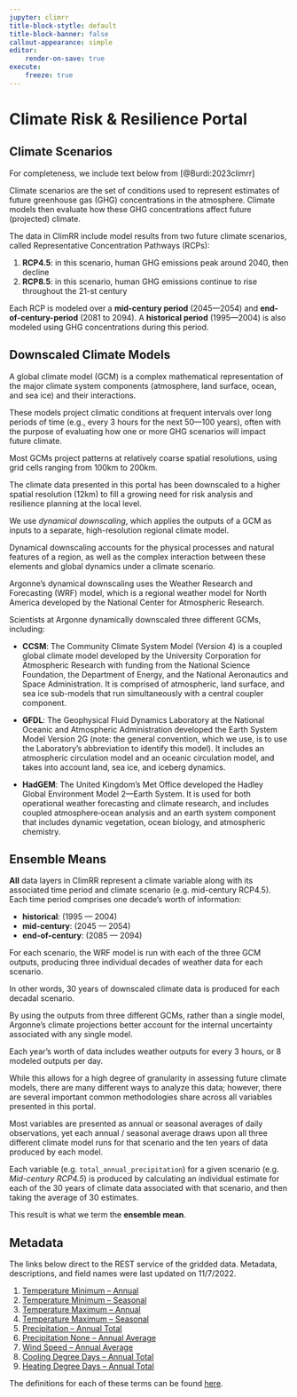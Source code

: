 ```yaml
---
jupyter: climrr
title-block-stytle: default
title-block-banner: false
callout-appearance: simple
editor:
    render-on-save: true
execute:
    freeze: true
---
```


# Climate Risk \& Resilience Portal

## Climate Scenarios

For completeness, we include text below from [@Burdi:2023climrr]

Climate scenarios are the set of conditions used to represent estimates of
future greenhouse gas (GHG) concentrations in the atmosphere. Climate models
then evaluate how these GHG concentrations affect future (projected) climate.

The data in ClimRR include model results from two future climate scenarios,
called Representative Concentration Pathways (RCPs):

1. **RCP4.5**: in this scenario, human GHG emissions peak around 2040, then
   decline
2. **RCP8.5**: in this scenario, human GHG emissions continue to rise
   throughout the 21-st century

Each RCP is modeled over a **mid-century period** (2045—2054) and
**end-of-century-period** (2081 to 2094). A **historical period** (1995—2004)
is also modeled using GHG concentrations during this period.

## Downscaled Climate Models

A global climate model (GCM) is a complex mathematical representation of the
major climate system components (atmosphere, land surface, ocean, and sea ice)
and their interactions.

These models project climatic conditions at frequent intervals over long
periods of time (e.g., every 3 hours for the next 50—100 years), often with the
purpose of evaluating how one or more GHG scenarios will impact future climate.

Most GCMs project patterns at relatively coarse spatial resolutions, using grid
cells ranging from 100km to 200km.

The climate data presented in this portal has been downscaled to a higher
spatial resolution (12km) to fill a growing need for risk analysis and
resilience planning at the local level.

We use _dynamical downscaling_, which applies the outputs of a GCM as inputs to
a separate, high-resolution regional climate model.

Dynamical downscaling accounts for the physical processes and natural features
of a region, as well as the complex interaction between these elements and
global dynamics under a climate scenario.

Argonne's dynamical downscaling uses the Weather Research and Forecasting (WRF)
model, which is a regional weather model for North America developed by the
National Center for Atmospheric Research.

Scientists at Argonne dynamically downscaled three different GCMs, including:

- **CCSM**: The Community Climate System Model (Version 4) is a coupled global
climate model developed by the University Corporation for Atmospheric Research
with funding from the National Science Foundation, the Department of Energy,
and the National Aeronautics and Space Administration. It is comprised of
atmospheric, land surface, and sea ice sub-models that run simultaneously
with a central coupler component.

- **GFDL**: The Geophysical Fluid Dynamics Laboratory at the National Oceanic
and Atmospheric Administration developed the Earth System Model Version 2G
(note: the general convention, which we use, is to use the Laboratory's
abbreviation to identify this model). It includes an atmospheric circulation
model and an oceanic circulation model, and takes into account land, sea ice,
and iceberg dynamics.

- **HadGEM**: The United Kingdom’s Met Office developed the Hadley Global
Environment Model 2—Earth System. It is used for both operational weather
forecasting and climate research, and includes coupled atmosphere‐ocean
analysis and an earth system component that includes dynamic vegetation, ocean
biology, and atmospheric chemistry.

## Ensemble Means

**All** data layers in ClimRR represent a climate variable along with its
associated time period and climate scenario (e.g. mid-century RCP4.5). Each
time period comprises one decade's worth of information:

- **historical**: (1995 — 2004)
- **mid-century**: (2045 — 2054)
- **end-of-century**: (2085 — 2094)

For each scenario, the WRF model is run with each of the three GCM outputs,
producing three individual decades of weather data for each scenario.

In other words, 30 years of downscaled climate data is produced for each
decadal scenario.

By using the outputs from three different GCMs, rather than a single model,
Argonne's climate projections better account for the internal uncertainty
associated with any single model.

Each year's worth of data includes weather outputs for every 3 hours, or 8
modeled outputs per day.

While this allows for a high degree of granularity in assessing future climate
models, there are many different ways to analyze this data; however, there are
several important common methodologies share across all variables presented in
this portal.

Most variables are presented as annual or seasonal averages of daily
observations, yet each annual / seasonal average draws upon all three different
climate model runs for that scenario and the ten years of data produced by each
model.


::: {.callout-tip title="Ensemble Mean" collapse="true"}

Each variable (e.g. `total_annual_precipitation`) for a given scenario (e.g.
_Mid-century RCP4.5_) is produced by calculating an individual estimate for
each of the 30 years of climate data associated with that scenario,  and then
taking the average of 30 estimates.

This result is what we term the **ensemble mean**.

:::

## Metadata

The links below direct to the REST service of the gridded data. Metadata,
descriptions, and field names were last updated on 11/7/2022.

1. [Temperature Minimum – Annual](https://disgeoportal.egs.anl.gov/arcgis/rest/services/CCRDS/Precipitation_Annual_Total_Inches/MapServer)
2. [Temperature Minimum – Seasonal](https://disgeoportal.egs.anl.gov/arcgis/rest/services/CCRDS/Precipitation_Annual_Total_Inches/MapServer)
3. [Temperature Maximum – Annual](https://disgeoportal.egs.anl.gov/arcgis/rest/services/CCRDS/Temperature_Maximum_Annual/MapServer)
4. [Temperature Maximum – Seasonal](https://disgeoportal.egs.anl.gov/arcgis/rest/services/CCRDS/Temperature_Maximum_Seasonal/MapServer)
5. [Precipitation – Annual Total](https://disgeoportal.egs.anl.gov/arcgis/rest/services/CCRDS/Precipitation_Annual_Total_Inches/MapServer)
6. [Precipitation None – Annual Average](https://disgeoportal.egs.anl.gov/arcgis/rest/services/CCRDS/Precipitation_ConsecutiveDaysZeroPrecipitation/MapServer)
7. [Wind Speed – Annual Average](https://disgeoportal.egs.anl.gov/arcgis/rest/services/CCRDS/Wind_Speed_MPH/MapServer)
8. [Cooling Degree Days – Annual Total](https://disgeoportal.egs.anl.gov/arcgis/rest/services/CCRDS/Cooling_Degree_Days_Annual/MapServer)
9. [Heating Degree Days – Annual Total](https://disgeoportal.egs.anl.gov/arcgis/rest/services/CCRDS/Heating_Degree_Days_Annual/MapServer)


The definitions for each of these terms can be found [here](qmd/ClimRR/definitions.qmd).
